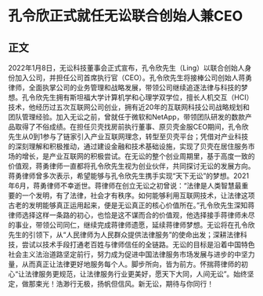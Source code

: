 # 孔令欣正式就任无讼联合创始人兼CEO
## 正文
2022年1月8日，无讼科技董事会正式宣布，孔令欣先生（Ling）以联合创始人身份加入公司，并担任公司首席执行官（CEO）。孔令欣先生将接棒公司创始人蒋勇律师，全面执掌公司的业务管理和战略发展，带领公司继续追逐法律与科技的梦想。孔令欣先生拥有斯坦福大学计算机学和心理学双学位，擅长人机交互（HCI）技术，他经历过五次互联网公司创业，拥有近20年的互联网科技公司战略规划和团队管理经验。加入无讼之前，曾就任于微软和NetApp，带领团队研发的数款产品取得了不俗成绩。在担任贝壳找房前执行董事、原贝壳金服CEO期间，孔令欣先生从0到1参与了链家引入产业互联网理念，转型至贝壳平台；凭借对产业科技的深刻理解和积极推动，通过建设金融和技术基础设施，实现了贝壳在居住服务市场的增长，是产业互联网的积极尝试。在无讼的整个创业周期里，基于高度一致的价值观，蒋勇律师一直都将孔令欣先生视为创业伙伴，共同探讨无讼的发展方向。蒋勇律师曾多次表示，希望能够与孔令欣先生携手实现“天下无讼”的梦想。2021年6月，蒋勇律师不幸逝世。蒋律师在创立无讼之初曾说：“法律是人类智慧最重要的一个发明，有了法律，社会才有秩序。如何能够利用互联网技术，让法律这项古老的发明能够真正运用起来，便是无讼真正的核心价值所在。”孔令欣先生深知蒋律师选择这样一条路的初心，也恰是这不谋而合的价值观，他选择接手蒋律师未尽的事业，带领公司同仁，继续完成蒋律师遗愿，延续蒋律师梦想。无讼将在孔令欣先生的引领下，从“人民律师为人民群众提供法律服务”的使命出发；深耕法律科技，尝试以技术手段打通老百姓与律师信任的全链路。无讼的目标是沿着中国特色社会主义法治道路坚定前行，努力成为促进中国法律服务市场发展与进步的中坚力量，从而真正让法律更好地服务每个人。脚步所向，皆为前方。怀揣蒋律师的初心“让法律服务更规范，让法律服务行业更美好，愿天下大同，人间无讼”。始终坚定，做那束光！浩渺行无极，扬帆但信风。新无讼，期待与你同行！